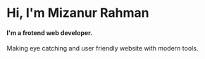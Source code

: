 # Hi, I'm Mizanur Rahman

#### I'm a frotend web developer.

Making eye catching and user friendly website with modern tools.
